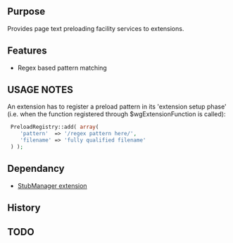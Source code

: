 {{Extension
|name        = PreloadManager
|status      = beta
|type        = parser
|author      = [[user:jldupont|Jean-Lou Dupont]]
|image       =
|version     = 1.0.0
|update      =
|mediawiki   = 1.11
|download    = [http://mediawiki.googlecode.com/svn/trunk/extensions/PreloadManager/ SVN]
|readme      =
|changelog   = See SVN ($Id$)
|description = 
|parameters  =
|rights      =
|example     =
}}
== Purpose ==   
Provides page text preloading facility services to extensions.

== Features ==
* Regex based pattern matching

== USAGE NOTES ==
An extension has to register a preload pattern in its 'extension setup phase' (i.e. when the function registered through $wgExtensionFunction is called):
<source lang=php>
 PreloadRegistry::add( array(
 	'pattern'  => '/regex pattern here/',
 	'filename' => 'fully qualified filename'
 ) );

</source>

== Dependancy ==
* [[Extension:StubManager|StubManager extension]]

{{Pear|PreloadManager}}

== History ==

== TODO ==

